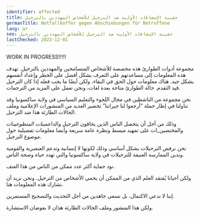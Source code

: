 ```yaml
---
identifier: affected
title: حقيبة الإسعافات الأولية ضد الترحيل للأشخاص المهددين بالترحيل
germanTitle: Notfallkoffer gegen Abschiebungen für Betroffene
lang: ar
seo: حقيبة الإسعافات الأولية ضد الترحيل للأشخاص المهددين بالترحيل
lastChecked: 2023-12-01
---
```


WORK IN PROGRESS!!!!!

مجموعة أدوات الطوارئ هذه مخصصة للأشخاص المتسامحين والمهددين بالترحيل.
تهدف هذه المعلومات إلى مساعدتهم على التعرف بشكل أفضل على الخطر وإعداد أنفسهم بشكل جيد. هناك معلومات حول الحق في البقاء، ولكن أيضًا ما يجب فعله إذا كان الترحيل قيد التقدم.
حالة الطوارئ متاحة بعدة لغات، ونحن نعمل على المزيد من الترجمات.

نحن مجموعة من الناشطين في مجال اللجوء والتعليم السياسي في ولاية ساكسونيا وقد تناولنا في إطار حملة “أرجعوا لنا جيراننا” تحضير العديد من المنشورات الإعلامية وملف الحالات الطارئة هذا ضد الترحيل.

وذلك من أجل أن يتحصل الناس الذين يخافون الترحيل والداعمين*ات المتطوعين*ات والمختصين_ات على تمهيد مبسط ونظرة عامة سريعة وأيضا معلومات تفصيلية حول موضوع الترحيل.

نحن نرفض الترحيلات بشكل أساسي وذلك لكونها لا إنسانية وتدعم العنصرية والقومية وندين الممارسة العنيفة للترحيلات في ولاية ساكسونيا والتي تهدد حياة وصحة الناس.

نود حماية أكثر عدد ممكن من الناس من هذا العنف.

ولكن أحيانا يُفتقد العلم الذي من الممكن أن يحمي الأشخاص من الترحيل. ونحن نريد أن نشارك هذه المعلومات هنا.

إننا لا ندعي الاكتمال، بل نسعى جاهدين من أجل التحديث والتصحيح المستمرين.

ولكن هذا المنشور وملف الحالات الطارئة هذان لا يعوضان الاستشارة.
